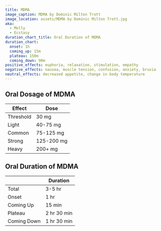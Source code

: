 ```yaml
---
title: MDMA
image_caption: MDMA by Dominic Milton Trott
image_location: assets/MDMA by Dominic Milton Trott.jpg
aka:
  - Molly
  - Ecstasy
duration_chart_title: Oral Duration of MDMA
duration_chart:
  onset: 1h
  coming_up: 15m
  plateau: 150m
  coming_down: 90m
positive_effects: euphoria, relaxation, stimulation, empathy
negative_effects: nausea, muscle tension, confusion, anxiety, bruxia
neutral_effects: decreased appetite, change in body temperature
---
```


## Oral Dosage of MDMA
| Effect | Dose |
| --- | --- |
| Threshold | 30 mg |
| Light | 40-75 mg |
| Common | 75-125 mg |
| Strong | 125-200 mg |
| Heavy | 200+ mg |


<Chart title={frontmatter.duration_chart_title} data={frontmatter.duration_chart} />

## Oral Duration of MDMA
|  | Duration |
| --- | --- |
| Total | 3-5 hr |
| Onset | 1 hr |
| Coming Up | 15 min |
| Plateau | 2 hr 30 min |
| Coming Down | 1 hr 30 min |





